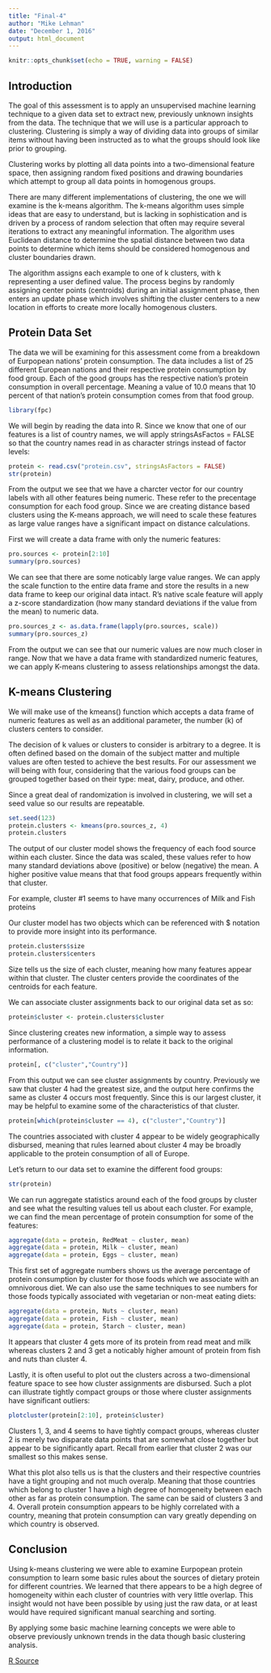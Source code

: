 ```yaml
---
title: "Final-4"
author: "Mike Lehman"
date: "December 1, 2016"
output: html_document
---
```


```r
knitr::opts_chunk$set(echo = TRUE, warning = FALSE)
```

## Introduction

The goal of this assessment is to apply an unsupervised machine learning technique to a given data set to extract new, previously unknown insights from the data. The technique that we will use is a particular approach to clustering. Clustering is simply a way of dividing data into groups of similar items without having been instructed as to what the groups should look like prior to grouping.

Clustering works by plotting all data points into a two-dimensional feature space, then assigning random fixed positions and drawing boundaries which attempt to group all data points in homogenous groups.

There are many different implementations of clustering, the one we will examine is the k-means algorithm. The k-means algorithm uses simple ideas that are easy to understand, but is lacking in sophistication and is driven by a process of random selection that often may require several iterations to extract any meaningful information. The algorithm uses Euclidean distance to determine the spatial distance between two data points to determine which items should be considered homogenous and cluster boundaries drawn.

The algorithm assigns each example to one of k clusters, with k representing a user defined value. The process begins by randomly assigning center points (centroids) during an initial assignment phase, then enters an update phase which involves shifting the cluster centers to a new location in efforts to create more locally homogenous clusters.

## Protein Data Set

The data we will be examining for this assessment come from a breakdown of Eurpopean nations' protein consumption. The data includes a list of 25 different European nations and their respective protein consumption by food group. Each of the good groups has the respective nation's protein consumption in overall percentage. Meaning a value of 10.0 means that 10 percent of that nation's protein consumption comes from that food group.

```r
library(fpc)
```

We will begin by reading the data into R. Since we know that one of our features is a list of country names, we will apply stringsAsFactos = FALSE so that the country names read in as character strings instead of factor levels:

```r
protein <- read.csv("protein.csv", stringsAsFactors = FALSE)
str(protein)
```

From the output we see that we have a charcter vector for our country labels with all other features being numeric. These refer to the precentage consumption for each food group. Since we are creating distance based clusters using the K-means approach, we will need to scale these features as large value ranges have a significant impact on distance calculations.

First we will create a data frame with only the numeric features:

```r
pro.sources <- protein[2:10]
summary(pro.sources)
```

We can see that there are some noticably large value ranges. We can apply the scale function to the entire data frame and store the results in a new data frame to keep our original data intact. R's native scale feature will apply a z-score standardization (how many standard deviations if the value from the mean) to numeric data. 

```r
pro.sources_z <- as.data.frame(lapply(pro.sources, scale))
summary(pro.sources_z)
```

From the output we can see that our numeric values are now much closer in range. Now that we have a data frame with standardized numeric features, we can apply K-means clustering to assess relationships amongst the data.

## K-means Clustering

We will make use of the kmeans() function which accepts a data frame of numeric features as well as an additional parameter, the number (k) of clusters centers to consider.

The decision of k values or clusters to consider is arbitrary to a degree. It is often defined based on the domain of the subject matter and multiple values are often tested to achieve the best results. For our assessment we will being with four, considering that the various food groups can be grouped together based on their type: meat, dairy, produce, and other.

Since a great deal of randomization is involved in clustering, we will set a seed value so our results are repeatable.

```r
set.seed(123)
protein.clusters <- kmeans(pro.sources_z, 4)
protein.clusters
```

The output of our cluster model shows the frequency of each food source within each cluster. Since the data was scaled, these values refer to how many standard deviations above (positive) or below (negative) the mean. A higher positive value means that that food groups appears frequently within that cluster. 

For example, cluster #1 seems to have many occurrences of Milk and Fish proteins 

Our cluster model has two objects which can be referenced with $ notation to provide more insight into its performance.

```r
protein.clusters$size
protein.clusters$centers
```

Size tells us the size of each cluster, meaning how many features appear within that cluster. The cluster centers provide the coordinates of the centroids for each feature.

We can associate cluster assignments back to our original data set as so:

```r
protein$cluster <- protein.clusters$cluster
```

Since clustering creates new information, a simple way to assess performance of a clustering model is to relate it back to the original information.

```r
protein[, c("cluster","Country")]
```

From this output we can see cluster assignments by country. Previously we saw that cluster 4 had the greatest size, and the output here confirms the same as cluster 4 occurs most frequently. Since this is our largest cluster, it may be helpful to examine some of the characteristics of that cluster.

```r
protein[which(protein$cluster == 4), c("cluster","Country")]
```

The countries associated with cluster 4 appear to be widely geographically disbursed, meaning that rules learned about cluster 4 may be broadly applicable to the protein consumption of all of Europe.

Let's return to our data set to examine the different food groups:

```r
str(protein)
```

We can run aggregate statistics around each of the food groups by cluster and see what the resulting values tell us about each cluster. For example, we can find the mean percentage of protein consumption for some of the features:

```r
aggregate(data = protein, RedMeat ~ cluster, mean)
aggregate(data = protein, Milk ~ cluster, mean)
aggregate(data = protein, Eggs ~ cluster, mean)
```

This first set of aggregate numbers shows us the average percentage of protein consumption by cluster for those foods which we associate with an omnivorous diet. We can also use the same techniques to see numbers for those foods typically associated with vegetarian or non-meat eating diets:

```r
aggregate(data = protein, Nuts ~ cluster, mean)
aggregate(data = protein, Fish ~ cluster, mean)
aggregate(data = protein, Starch ~ cluster, mean)
```

It appears that cluster 4 gets more of its protein from read meat and milk whereas clusters 2 and 3 get a noticably higher amount of protein from fish and nuts than cluster 4.

Lastly, it is often useful to plot out the clusters across a two-dimensional feature space to see how cluster assignments are disbursed. Such a plot can illustrate tightly compact groups or those where cluster assignments have significant outliers:

```r
plotcluster(protein[2:10], protein$cluster)
```

Clusters 1, 3, and 4 seems to have tightly compact groups, whereas cluster 2 is merely two disparate data points that are somewhat close together but appear to be significantly apart. Recall from earlier that cluster 2 was our smallest so this makes sense.

What this plot also tells us is that the clusters and their respective countries have a tight grouping and not much overalp. Meaning that those countries which belong to cluster 1 have a high degree of homogeneity between each other as far as protein consumption. The same can be said of clusters 3 and 4. Overall protein consumption appears to be highly correlated with a country, meaning that protein consumption can vary greatly depending on which country is observed.

## Conclusion

Using k-means clustering we were able to examine Eurpopean protein consumption to learn some basic rules about the sources of dietary protein for different countries. We learned that there appears to be a high degree of homogeneity within each cluster of countries with very little overlap. This insight would not have been possible by using just the raw data, or at least would have required significant manual searching and sorting.

By applying some basic machine learning concepts we were able to observe previously unknown trends in the data though basic clustering analysis.

[R Source](final-4.R)